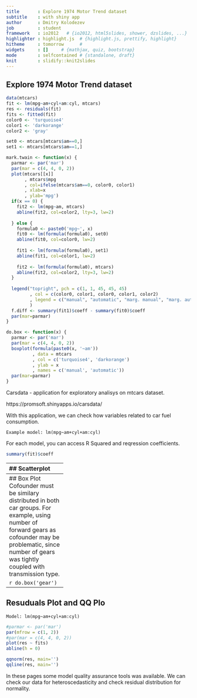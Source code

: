 ```yaml
---
title       : Explore 1974 Motor Trend dataset
subtitle    : with shiny app
author      : Dmitry Kolodezev
job         : student
framework   : io2012   # {io2012, html5slides, shower, dzslides, ...}
highlighter : highlight.js  # {highlight.js, prettify, highlight}
hitheme     : tomorrow      # 
widgets     : []     # {mathjax, quiz, bootstrap}
mode        : selfcontained # {standalone, draft}
knit        : slidify::knit2slides
---
```

## Explore 1974 Motor Trend dataset
```r
data(mtcars)
fit <- lm(mpg~am+cyl+am:cyl, mtcars)
res <- residuals(fit)
fits <- fitted(fit)
color0 <- 'turquoise4'
color1 <- 'darkorange'
color2 <- 'gray'

set0 <- mtcars[mtcars$am==0,]
set1 <- mtcars[mtcars$am==1,]

mark.twain <- function(x) {
  parmar <- par('mar')
  par(mar = c(4, 4, 0, 2))
  plot(mtcars[[x]]
       , mtcars$mpg
       , col=ifelse(mtcars$am==0, color0, color1)
       , xlab=x
       , ylab='mpg')
  if(x == 0) {
    fit2 <- lm(mpg~am, mtcars)
    abline(fit2, col=color2, lty=3, lw=2)    
    
  } else {
    formula0 <- paste0('mpg~', x)
    fit0 <- lm(formula(formula0), set0)
    abline(fit0, col=color0, lw=2)
    
    fit1 <- lm(formula(formula0), set1)
    abline(fit1, col=color1, lw=2)
    
    fit2 <- lm(formula(formula0), mtcars)
    abline(fit2, col=color2, lty=3, lw=2)    
  }
  
  legend("topright", pch = c(1, 1, 45, 45, 45)
         , col = c(color0, color1, color0, color1, color2)
         , legend = c("manual", "automatic", "marg. manual", "marg. auto", paste0("mpg~", x))
         )
  f.diff <- summary(fit1)$coeff - summary(fit0)$coeff 
  par(mar=parmar)
}

do.box <- function(x) {
  parmar <- par('mar')
  par(mar = c(4, 4, 0, 2))
  boxplot(formula(paste0(x, '~am'))
          , data = mtcars
          , col = c('turquoise4', 'darkorange')
          , ylab = x
          , names = c('manual', 'automatic'))
  par(mar=parmar)
}
```

Carsdata - application for exploratory analisys on mtcars dataset.

https://promsoft.shinyapps.io/carsdata/

With this application, we can check how variables related to car fuel consumption.

```
Example model: lm(mpg~am+cyl+am:cyl)
```
For each model, you can access R Squared and reqression coefficients. 

```r
summary(fit)$coeff
```

---------------------
## Scatterplot
```
Model: lm(mpg~hp) # How cofounder variable linked to mileage
```
At the Scatterplot tab, we can access
relationship between selectaed 
variable and mileage&nbsp;per&nbsp;gallon,
separately for each transmission type.

```r
mark.twain('hp')

```

---------------------
## Box Plot
Cofounder must be similary distributed in both car groups. For example, using number of forward gears as cofounder may be problematic, since number of gears was tightly coupled with transmission type.

```r
do.box('gear')
```

---------------------
## Resuduals Plot and QQ Plo
```
Model: lm(mpg~am+cyl+am:cyl)
```

```r
#parmar <- par('mar')
par(mfrow = c(1, 2))
#par(mar = c(4, 4, 0, 2))
plot(res ~ fits)
abline(h = 0)

qqnorm(res, main='')
qqline(res, main='')
```

In these pages some model quality assurance tools was available. We can check our data for heterosсedasticity and check residual distribution for normality. 
